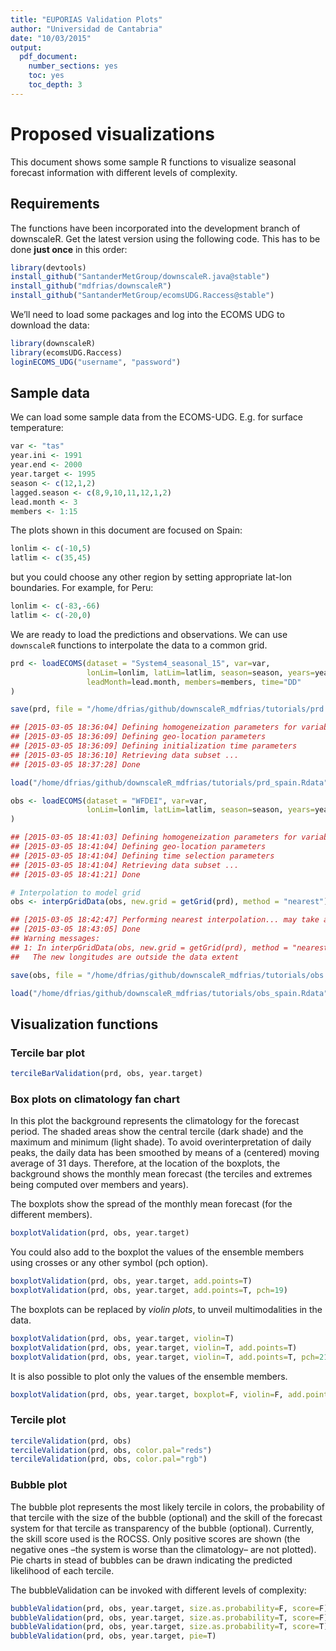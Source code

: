 ```yaml
---
title: "EUPORIAS Validation Plots"
author: "Universidad de Cantabria"
date: "10/03/2015"
output:
  pdf_document:
    number_sections: yes
    toc: yes
    toc_depth: 3
---
```


# Proposed visualizations

This document shows some sample R functions to visualize seasonal forecast information with different levels of complexity.

## Requirements

The functions have been incorporated into the development branch of downscaleR. Get the latest version using the following code. This has to be done **just once** in this order: 

```r
library(devtools)
install_github("SantanderMetGroup/downscaleR.java@stable")
install_github("mdfrias/downscaleR")
install_github("SantanderMetGroup/ecomsUDG.Raccess@stable")
```

We'll need to load some packages and log into the ECOMS UDG to download the data: 

```r
library(downscaleR)
library(ecomsUDG.Raccess)
loginECOMS_UDG("username", "password")
```

## Sample data

We can load some sample data from the ECOMS-UDG. E.g. for surface temperature:

```r
var <- "tas"
year.ini <- 1991
year.end <- 2000
year.target <- 1995
season <- c(12,1,2)
lagged.season <- c(8,9,10,11,12,1,2)
lead.month <- 3
members <- 1:15
```

The plots shown in this document are focused on Spain:
```r
lonlim <- c(-10,5)
latlim <- c(35,45)
```

but you could choose any other region by setting appropriate lat-lon boundaries. For example, for Peru:

```r
lonlim <- c(-83,-66)
latlim <- c(-20,0)
```

We are ready to load the predictions and observations. We can use `downscaleR` functions to interpolate the data to a common grid.

```r
prd <- loadECOMS(dataset = "System4_seasonal_15", var=var,
                 lonLim=lonlim, latLim=latlim, season=season, years=year.ini:year.end,
                 leadMonth=lead.month, members=members, time="DD"
)
```
```r
save(prd, file = "/home/dfrias/github/downscaleR_mdfrias/tutorials/prd.Rdata")
```
```r
## [2015-03-05 18:36:04] Defining homogeneization parameters for variable "tas"
## [2015-03-05 18:36:09] Defining geo-location parameters
## [2015-03-05 18:36:09] Defining initialization time parameters
## [2015-03-05 18:36:10] Retrieving data subset ...
## [2015-03-05 18:37:28] Done
```
```r
load("/home/dfrias/github/downscaleR_mdfrias/tutorials/prd_spain.Rdata")
```


```r
obs <- loadECOMS(dataset = "WFDEI", var=var,
                 lonLim=lonlim, latLim=latlim, season=season, years=year.ini:year.end
)
```
```r
## [2015-03-05 18:41:03] Defining homogeneization parameters for variable "tas"
## [2015-03-05 18:41:04] Defining geo-location parameters
## [2015-03-05 18:41:04] Defining time selection parameters
## [2015-03-05 18:41:04] Retrieving data subset ...
## [2015-03-05 18:41:21] Done
```
```r
# Interpolation to model grid
obs <- interpGridData(obs, new.grid = getGrid(prd), method = "nearest")
```
```r
## [2015-03-05 18:42:47] Performing nearest interpolation... may take a while
## [2015-03-05 18:43:05] Done
## Warning messages:
## 1: In interpGridData(obs, new.grid = getGrid(prd), method = "nearest") :
##   The new longitudes are outside the data extent
```
```r
save(obs, file = "/home/dfrias/github/downscaleR_mdfrias/tutorials/obs.Rdata")
```
```r
load("/home/dfrias/github/downscaleR_mdfrias/tutorials/obs_spain.Rdata")
```

## Visualization functions

### Tercile bar plot

```r
tercileBarValidation(prd, obs, year.target)
```

### Box plots on climatology fan chart

In this plot the background represents the climatology for the forecast period. The shaded areas show the central tercile (dark shade) and the maximum and minimum (light shade). To avoid overinterpretation of daily peaks, the daily data has been smoothed by means of a (centered) moving average of 31 days. Therefore, at the location of the boxplots, the background shows the monthly mean forecast (the terciles and extremes being computed over members and years).

The boxplots show the spread of the monthly mean forecast (for the different members).

```r
boxplotValidation(prd, obs, year.target)
```
You could also add to the boxplot the values of the ensemble members using crosses or any other symbol (pch option).

```r
boxplotValidation(prd, obs, year.target, add.points=T)
boxplotValidation(prd, obs, year.target, add.points=T, pch=19)
```

The boxplots can be replaced by _violin plots_, to unveil multimodalities in the data.

```r
boxplotValidation(prd, obs, year.target, violin=T)
boxplotValidation(prd, obs, year.target, violin=T, add.points=T)
boxplotValidation(prd, obs, year.target, violin=T, add.points=T, pch=21)
```

It is also possible to plot only the values of the ensemble members. 

```r
boxplotValidation(prd, obs, year.target, boxplot=F, violin=F, add.points=T)
```

### Tercile plot

```r
tercileValidation(prd, obs)
tercileValidation(prd, obs, color.pal="reds")
tercileValidation(prd, obs, color.pal="rgb")
```

### Bubble plot

The bubble plot represents the most likely tercile in colors, the probability of that tercile with the size of the bubble (optional) and the skill of the forecast system for that tercile as transparency of the bubble (optional). Currently, the skill score used is the ROCSS. Only positive scores are shown (the negative ones --the system is worse than the climatology-- are not plotted). Pie charts in stead of bubbles can be drawn indicating the predicted likelihood of each tercile. 

The bubbleValidation can be invoked with different levels of complexity:

```r
bubbleValidation(prd, obs, year.target, size.as.probability=F, score=F)
bubbleValidation(prd, obs, year.target, size.as.probability=T, score=F)
bubbleValidation(prd, obs, year.target, size.as.probability=T, score=T)
bubbleValidation(prd, obs, year.target, pie=T)
```